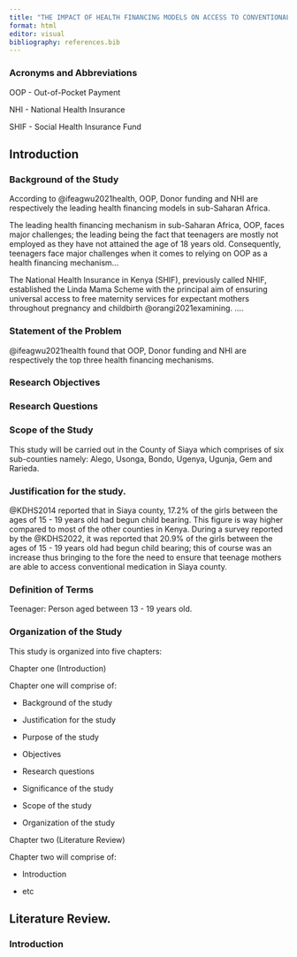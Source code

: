 ```yaml
---
title: "THE IMPACT OF HEALTH FINANCING MODELS ON ACCESS TO CONVENTIONAL MEDICATION IN SIAYA COUNTY: EXAMINING IMPLICATIONS FOR EXPECTANT TEENAGE MOTHERS"
format: html
editor: visual
bibliography: references.bib
---
```


### Acronyms and Abbreviations

OOP - Out-of-Pocket Payment

NHI - National Health Insurance

SHIF - Social Health Insurance Fund

## Introduction

### Background of the Study

According to @ifeagwu2021health, OOP, Donor funding and NHI are respectively the leading health financing models in sub-Saharan Africa.

The leading health financing mechanism in sub-Saharan Africa, OOP, faces major challenges; the leading being the fact that teenagers are mostly not employed as they have not attained the age of 18 years old. Consequently, teenagers face major challenges when it comes to relying on OOP as a health financing mechanism...

The National Health Insurance in Kenya (SHIF), previously called NHIF, established the Linda Mama Scheme with the principal aim of ensuring universal access to free maternity services for expectant mothers throughout pregnancy and childbirth @orangi2021examining. ....

### Statement of the Problem

@ifeagwu2021health found that OOP, Donor funding and NHI are respectively the top three health financing mechanisms.

### Research Objectives

### Research Questions

### Scope of the Study

This study will be carried out in the County of Siaya which comprises of six sub-counties namely: Alego, Usonga, Bondo, Ugenya, Ugunja, Gem and Rarieda.

### Justification for the study.

@KDHS2014 reported that in Siaya county, 17.2% of the girls between the ages of 15 - 19 years old had begun child bearing. This figure is way higher compared to most of the other counties in Kenya. During a survey reported by the @KDHS2022, it was reported that 20.9% of the girls between the ages of 15 - 19 years old had begun child bearing; this of course was an increase thus bringing to the fore the need to ensure that teenage mothers are able to access conventional medication in Siaya county.

### Definition of Terms

Teenager: Person aged between 13 - 19 years old.

### Organization of the Study

This study is organized into five chapters:

Chapter one (Introduction)

Chapter one will comprise of:

-   Background of the study

-   Justification for the study

-   Purpose of the study

-   Objectives

-   Research questions

-   Significance of the study

-   Scope of the study

-   Organization of the study

Chapter two (Literature Review)

Chapter two will comprise of:

-   Introduction

-   etc

## Literature Review.

### Introduction
